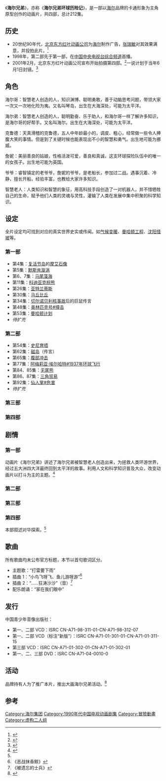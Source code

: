 {{About|以海尔品牌的卡通形象为主角原型创作的动画片|说唱团体Higher Brothers的说明|更高兄弟}}
{{多個問題|
{{Expand|time=2013-02-20T00:15:16+00:00 }}
{{refimprove|time=2012-08-05T10:23:52+00:00}}
}}
{{Infobox animanga/Headerofja
| 標題 = 海尔兄弟
| 圖像 = 海尔兄弟.jpg
| 尺寸 = 280px
| 說明 = 海尔兄弟VCD封面
| 英文名稱 = Haier Brothers
| 類型 = [[科普|科普]]、[[探险|探险]]
}}
{{Infobox animanga/TVAnime
| 導演 = 
| 動畫製作 = 
| 製作 = 东方红叶
| 播放電視台 = {{flagicon|China}} [[中国中央电视台综合频道|中国中央电视台综合频道]]<br>{{flagicon|China}} [[电影频道_(CCTV-6)|电影频道]]<br>{{flagicon|China}} [[中国中央电视台少儿频道|中国中央电视台少儿频道]]（精编版）
| 預定播放 = 
| 播放開始 = 1998年
| 播放結束 = 
| Copyright = 红叶广告公司
}}
{{Infobox animanga/Other
|標題=代理发行(音像制品)
|內容=*{{flagicon|China}} [[中国青少年音像出版社|中国青少年音像出版社]]
}}
{{Infobox animanga/Footerofja}}

《'''海尔兄弟'''》，亦称《'''海尔兄弟环球历险记'''》，是一部以[[海尔|海尔]]品牌的卡通形象为主角原型创作的动画片，共四部，总计212集。

== 历史 ==
* 20世纪90年代，[[北京东方红叶动画公司|北京东方红叶动画公司]]为[[海尔|海尔]]制作广告，[[张瑞敏|张瑞敏]]对其效果满意，并投拍此片。<ref>{{cite web |url=http://comic.people.com.cn/GB/122403/127305/7514849.html |title=海尔集团的动漫营销战略：《海尔兄弟》-动漫营销-人民网 |publisher=Comic.people.com.cn |date= |accessdate=2013-02-20 |archive-url=https://web.archive.org/web/20160304082739/http://comic.people.com.cn/GB/122403/127305/7514849.html |archive-date=2016-03-04 |dead-url=yes }}</ref>
* 1998年，第二部先于第一部，在[[中国中央电视台综合频道|中国中央电视台综合频道]]首播。
* 2001年2月，北京东方红叶动画公司宣布开始拍摄第四部。<ref>{{cite web|url=http://www.people.com.cn/GB/wenyu/64/127/20010206/389585.html |title=系列动画片《海尔兄弟》突破200集 |publisher=People.com.cn |date= |accessdate=2013-02-20}}</ref>一说计划于当年6月1日封镜。<ref>{{cite web |url=http://ent.sina.com.cn/v/31873.html |title=中国动画巨片《海尔兄弟》逾二百集将全部问世_电视前沿_影音娱乐_新浪网 |publisher=Ent.sina.com.cn |date= |accessdate=2013-02-20 |archive-date=2014-07-26 |archive-url=https://web.archive.org/web/20140726084015/http://ent.sina.com.cn/v/31873.html |dead-url=no }}</ref>

== 角色 ==
海尔哥：智慧老人创造的人，知识渊博、聪明勇敢，善于动脑思考问题，带领大家一次又一次地化险为夷。又名叫琴岛，出生在大海深处，可能为太平洋。

海尔弟：智慧老人创造的人，聪明勤奋、乐于助人，和海尔哥一样了解许多知识，是海尔哥的好帮手。又名叫海尔。出生在大海深处，可能为太平洋。

克鲁德：天真滑稽的克鲁德，五人中年龄最小的，调皮、粗心，经常做一些令人捧腹大笑的事情。但是到了关键时候也能表现出不小的智慧和勇气。出生地可能为挪威。

詹妮：美丽善良的姑娘，性格活泼可爱，善良和真诚，这支环球探险队伍中的唯一的女孩子。出生地可能为英国。

爷爷：睿智镇定的老爷爷，詹妮的爷爷，是老船长，参加过二战。遇事沉着、冷静，擅长开船，经验丰富，也教给大家许多知识。

智慧老人：人类知识和智慧的象征，用高科技手段创造了一对机器人，并不惜牺牲自己的生命，赋予他们人类的灵魂与灵性，灌输了人类在发展中集中积聚的科学知识。

== 设定 ==
{{Original research|章節|time=2012-08-12T04:38:54+00:00}}
全片设定均可找到对应的真实世界史实或传闻。如[[气候变暖|气候变暖]]、[[曼哈顿工程|曼哈顿工程]]、[[沈阳怪坡|沈阳怪坡]]等。

=== 第一部 ===
* 第4集：[[复活节岛|复活节岛]]的[[摩艾石像|摩艾石像]]
* 第5集：[[默斯肯漩涡|默斯肯漩涡]]
* 第6、7集：[[马尾藻海|马尾藻海]]
* 第11集：[[科迪亚克棕熊|科迪亚克棕熊]]
* 第26集：[[亚特兰蒂斯|亚特兰蒂斯]]
* 第30集：[[马丘比丘|马丘比丘]]
* 第34集：[[切尔诺贝利核事故|切尔诺贝利核事故]]后的巨鼠传言
* 第48集：[[奥林匹克号#撞击|奥林匹克号#撞击]]
* 第53集：[[曼哈顿计划|曼哈顿计划]]
* ''待扩充''

=== 第二部 ===
* 第54集：[[李光輝|史尼育唔]]
* 第62集：[[磁岛|磁岛]]（传言）
* 第65集：[[腹部冲击|腹部冲击]]
* 第77集：[[阿梅莉亚·埃尔哈特#1937年环球飞行|阿梅莉亚·埃尔哈特#1937年环球飞行]]
* 第84、85集：[[无尾熊|无尾熊]]
* 第86、87集：[[三角贸易|三角贸易]]
* 第92集：[[仙人掌#危害|仙人掌#危害]]
* ''待扩充''

=== 第三部 ===

=== 第四部 ===

== 剧情 ==
=== 第一部 ===
动画片《海尔兄弟》讲述了海尔兄弟被智慧老人创造出来，为拯救人类环游世界，经过五大洲四大洋最终回到太平洋的故事。利用人文和科学知识普及大众，改变动画片以打斗为主的主题。<ref name="剧情">{{cite news|title=中国动画巨片《海尔兄弟》逾二百集将全部问世|url=http://ent.sina.com.cn/v/31873.html|accessdate=2014-07-17|newspaper=新浪|date=2001年2月5日|archive-date=2014-07-26|archive-url=https://web.archive.org/web/20140726084015/http://ent.sina.com.cn/v/31873.html|dead-url=no}}</ref>
=== 第二部 ===
=== 第三部 ===
=== 第四部 ===
本部叙述对华探索。<ref name="剧情" />
== 歌曲 ==
所有歌曲均未公布官方标题，本节以首句歌词区分。
* 主题歌：“打雷要下雨”
* 插曲 1：“小鸟飞呀飞、鱼儿游呀游”<ref>《恶战抹香鲸》</ref>
* 插曲 2：“……狂涛沙沙”（音）<ref>《被遗忘的士兵》</ref>
* 配乐朗诵：“家在我们眼中”

== 发行 ==
中国青少年音像出版社：
* 第一、二部 VCD：ISRC CN-A71-98-311-01-CN-A71-98-312-07
* 第一、二部 VCD（标注“新版”）：ISRC CN-A71-01-301-01-CN-A71-01-311-15
* 第三部 VCD：ISRC CN-A71-01-302-01-CN-A71-01-302-01
* 第一、二、三部 DVD：ISRC CN-A71-04-0010-0
==活动==
品牌持有人为了推广本片，推出大画海尔兄弟活动。<ref name=新形象>{{cite news|title=“海尔兄弟”新形象网上征集 网友直呼：“雷翻了”|url=http://culture.people.com.cn/n/2014/0314/c87423-24638390-2.html|accessdate=2014-07-17|newspaper=人民网|date=2014年3月14日|archive-date=2014-07-27|archive-url=https://web.archive.org/web/20140727063318/http://culture.people.com.cn/n/2014/0314/c87423-24638390-2.html|dead-url=no}}</ref>

== 参考 ==
{{reflist}}

[[Category:海尔集团|Category:海尔集团]]
[[Category:1990年代中国电视动画剧集|Category:1990年代中国电视动画剧集]]
[[Category:冒險動畫|Category:冒險動畫]]
[[Category:虚构二人组|Category:虚构二人组]]